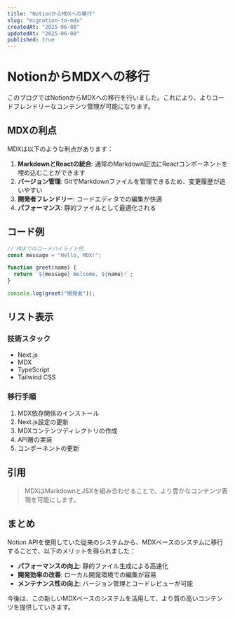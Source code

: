 ```yaml
---
title: "NotionからMDXへの移行"
slug: "migration-to-mdx"
createdAt: "2025-06-08"
updatedAt: "2025-06-08"
published: true
---
```


# NotionからMDXへの移行

このブログではNotionからMDXへの移行を行いました。これにより、よりコードフレンドリーなコンテンツ管理が可能になります。

## MDXの利点

MDXは以下のような利点があります：

1. **MarkdownとReactの統合**: 通常のMarkdown記法にReactコンポーネントを埋め込むことができます
2. **バージョン管理**: GitでMarkdownファイルを管理できるため、変更履歴が追いやすい
3. **開発者フレンドリー**: コードエディタでの編集が快適
4. **パフォーマンス**: 静的ファイルとして最適化される

## コード例

```javascript
// MDXでのコードハイライト例
const message = "Hello, MDX!";

function greet(name) {
  return `${message} Welcome, ${name}!`;
}

console.log(greet("開発者"));
```

## リスト表示

### 技術スタック
- Next.js
- MDX
- TypeScript
- Tailwind CSS

### 移行手順
1. MDX依存関係のインストール
2. Next.js設定の更新
3. MDXコンテンツディレクトリの作成
4. API層の実装
5. コンポーネントの更新

## 引用

> MDXはMarkdownとJSXを組み合わせることで、より豊かなコンテンツ表現を可能にします。

## まとめ

Notion APIを使用していた従来のシステムから、MDXベースのシステムに移行することで、以下のメリットを得られました：

- **パフォーマンスの向上**: 静的ファイル生成による高速化
- **開発効率の改善**: ローカル開発環境での編集が容易
- **メンテナンス性の向上**: バージョン管理とコードレビューが可能

今後は、この新しいMDXベースのシステムを活用して、より質の高いコンテンツを提供していきます。